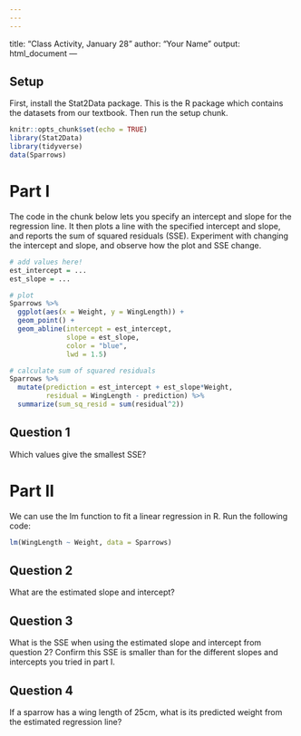 ```yaml
---
---
---
```

title: "Class Activity, January 28"
author: "Your Name"
output: html_document
---

## Setup

First, install the Stat2Data package. This is the R package which contains the datasets from our textbook. Then run the setup chunk.

```r
knitr::opts_chunk$set(echo = TRUE)
library(Stat2Data)
library(tidyverse)
data(Sparrows)
```

# Part I

The code in the chunk below lets you specify an intercept and slope for the regression line. It then plots a line with the specified intercept and slope, and reports the sum of squared residuals (SSE). Experiment with changing the intercept and slope, and observe how the plot and SSE change.

```r
# add values here!
est_intercept = ...
est_slope = ...

# plot
Sparrows %>%
  ggplot(aes(x = Weight, y = WingLength)) +
  geom_point() +
  geom_abline(intercept = est_intercept,
              slope = est_slope,
              color = "blue",
              lwd = 1.5)

# calculate sum of squared residuals
Sparrows %>%
  mutate(prediction = est_intercept + est_slope*Weight,
         residual = WingLength - prediction) %>%
  summarize(sum_sq_resid = sum(residual^2))
```

## Question 1

Which values give the smallest SSE?


# Part II

We can use the lm function to fit a linear regression in R. Run the following code:

```r
lm(WingLength ~ Weight, data = Sparrows)
```

## Question 2

What are the estimated slope and intercept?

## Question 3

What is the SSE when using the estimated slope and intercept from question 2? Confirm this SSE is smaller than for the different slopes and intercepts you tried in part I.

## Question 4

If a sparrow has a wing length of 25cm, what is its predicted weight from the estimated regression line?
